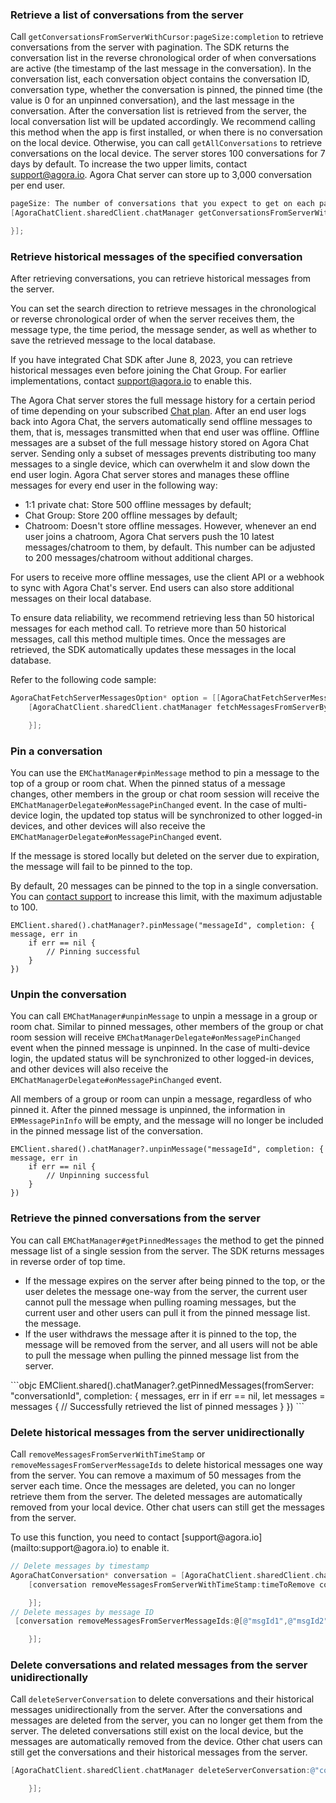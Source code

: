 <PlatformWrapper platform="ios">

### Retrieve a list of conversations from the server

Call `getConversationsFromServerWithCursor:pageSize:completion` to retrieve conversations from the server with pagination. The SDK returns the conversation list in the reverse chronological order of when conversations are active (the timestamp of the last message in the conversation). In the conversation list, each conversation object contains the conversation ID, conversation type, whether the conversation is pinned, the pinned time (the value is 0 for an unpinned conversation), and the last message in the conversation. After the conversation list is retrieved from the server, the local conversation list will be updated accordingly. We recommend calling this method when the app is first installed, or when there is no conversation on the local device. Otherwise, you can call `getAllConversations` to retrieve conversations on the local device.
The server stores 100 conversations for 7 days by default. To increase the two upper limits, contact support@agora.io. Agora Chat server can store up to 3,000 conversation per end user.

```objective-c
pageSize: The number of conversations that you expect to get on each page. The value range is [1,50].
[AgoraChatClient.sharedClient.chatManager getConversationsFromServerWithCursor:@"" pageSize:20 completion:^(AgoraChatCursorResult<AgoraChatConversation *> * _Nullable result, AgoraChatError * _Nullable error) {

}];
```

### Retrieve historical messages of the specified conversation

After retrieving conversations, you can retrieve historical messages from the server.

You can set the search direction to retrieve messages in the chronological or reverse chronological order of when the server receives them, the message type, the time period, the message sender, as well as whether to save the retrieved message to the local database.

If you have integrated Chat SDK after June 8, 2023, you can retrieve historical messages even before joining the Chat Group. For earlier implementations, contact [support@agora.io](mailto:support@agora.io) to enable this.

The Agora Chat server stores the full message history for a certain period of time depending on your subscribed [Chat plan](../../reference/message-overview#limitations-of-message-storage-duration). After an end user logs back into Agora Chat, the servers  automatically send offline messages to them, that is, messages transmitted when that end user was offline. Offline messages are a subset of the full message history stored on Agora Chat server. Sending only a subset of messages prevents distributing too many messages to a single device, which can overwhelm it and slow down the end user login. Agora Chat server stores and manages these offline messages for every end user in the following way:

- 1:1 private chat: Store 500 offline messages by default;
- Chat Group: Store 200 offline messages by default;
- Chatroom: Doesn't store offline messages. However, whenever an end user joins a chatroom, Agora Chat servers push the 10 latest messages/chatroom to them, by default. This number can be adjusted to 200 messages/chatroom without additional charges.

For users to receive more offline messages, use the client API or a webhook to sync with Agora Chat's server. End users can also store additional messages on their local database.

To ensure data reliability, we recommend retrieving less than 50 historical messages for each method call. To retrieve more than 50 historical messages, call this method multiple times. Once the messages are retrieved, the SDK automatically updates these messages in the local database.

Refer to the following code sample:

```objective-c
AgoraChatFetchServerMessagesOption* option = [[AgoraChatFetchServerMessagesOption alloc] init];
    [AgoraChatClient.sharedClient.chatManager fetchMessagesFromServerBy:@"conversationId" conversationType:AgoraChatConversationTypeGroupChat cursor:@"" pageSize:20 option:option completion:^(AgoraChatCursorResult<AgoraChatMessage *> * _Nullable result, AgoraChatError * _Nullable aError) {

    }];
```

### Pin a conversation

You can use the `EMChatManager#pinMessage` method to pin a message to the top of a group or room chat. When the pinned status of a message changes, other members in the group or chat room session will receive the `EMChatManagerDelegate#onMessagePinChanged` event. In the case of multi-device login, the updated top status will be synchronized to other logged-in devices, and other devices will also receive the `EMChatManagerDelegate#onMessagePinChanged` event.

If the message is stored locally but deleted on the server due to expiration, the message will fail to be pinned to the top.

By default, 20 messages can be pinned to the top in a single conversation. You can [contact support](mailto:support@agora.io) to increase this limit, with the maximum adjustable to 100.

```objc
EMClient.shared().chatManager?.pinMessage("messageId", completion: { message, err in
    if err == nil {
        // Pinning successful
    }
})
```

### Unpin the conversation

You can call `EMChatManager#unpinMessage` to unpin a message in a group or room chat. Similar to pinned messages, other members of the group or chat room session will receive `EMChatManagerDelegate#onMessagePinChanged` event when the pinned message is unpinned. In the case of multi-device login, the updated status will be synchronized to other logged-in devices, and other devices will also receive the `EMChatManagerDelegate#onMessagePinChanged` event.

All members of a group or room can unpin a message, regardless of who pinned it. After the pinned message is unpinned, the information in `EMMessagePinInfo` will be empty, and the message will no longer be included in the pinned message list of the conversation.

```objc
EMClient.shared().chatManager?.unpinMessage("messageId", completion: { message, err in
    if err == nil {
        // Unpinning successful
    }
})
```

### Retrieve the pinned conversations from the server

You can call `EMChatManager#getPinnedMessages` the method to get the pinned message list of a single session from the server. The SDK returns messages in reverse order of top time.
<Admonition type="alert" info="Note">
- If the message expires on the server after being pinned to the top, or the user deletes the message one-way from the server, the current user cannot pull the message when pulling roaming messages, but the current user and other users can pull it from the pinned message list. the message.
- If the user withdraws the message after it is pinned to the top, the message will be removed from the server, and all users will not be able to pull the message when pulling the pinned message list from the server.
</Admonition>
```objc
EMClient.shared().chatManager?.getPinnedMessages(fromServer: "conversationId", completion: { messages, err in
    if err == nil, let messages = messages {
        // Successfully retrieved the list of pinned messages
    }
})
```

### Delete historical messages from the server unidirectionally

Call `removeMessagesFromServerWithTimeStamp` or `removeMessagesFromServerMessageIds` to delete historical messages one way from the server. You can remove a maximum of 50 messages from the server each time. Once the messages are deleted, you can no longer retrieve them from the server. The deleted messages are automatically removed from your local device. Other chat users can still get the messages from the server.

<div class="alert note">To use this function, you need to contact [support@agora.io](mailto:support@agora.io) to enable it.</div>

```objective-c
// Delete messages by timestamp
AgoraChatConversation* conversation = [AgoraChatClient.sharedClient.chatManager getConversationWithConvId:@"conversationId"];
    [conversation removeMessagesFromServerWithTimeStamp:timeToRemove completion:^(AgoraChatError * _Nullable aError) {

    }];
// Delete messages by message ID
 [conversation removeMessagesFromServerMessageIds:@[@"msgId1",@"msgId2"] completion:^(AgoraChatError * _Nullable aError) {

    }];
```

### Delete conversations and related messages  from the server unidirectionally

Call `deleteServerConversation` to delete conversations and their historical messages unidirectionally from the server. After the conversations and messages are deleted from the server, you can no longer get them from the server. The deleted conversations still exist on the local device, but the messages are automatically removed from the device. Other chat users can still get the conversations and their historical messages from the server.

```objective-c
[AgoraChatClient.sharedClient.chatManager deleteServerConversation:@"conversationId1" conversationType:AgoraChatConversationTypeChat isDeleteServerMessages:YES completion:^(NSString *aConversationId, AgoraChatError *aError) {

    }];
```

</PlatformWrapper>